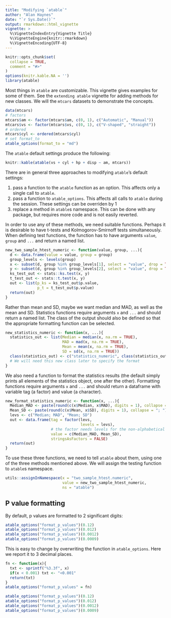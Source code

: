 ```yaml
---
title: "Modifying `atable`"
author: "Alan Haynes"
date: "`r Sys.Date()`"
output: rmarkdown::html_vignette
vignette: >
  %\VignetteIndexEntry{Vignette Title}
  %\VignetteEngine{knitr::rmarkdown}
  %\VignetteEncoding{UTF-8}
---
```


```r
knitr::opts_chunk$set(
  collapse = TRUE,
  comment = "#>"
)
options(knitr.kable.NA = '')
library(atable)
```

Most things in `atable` are customizable. This vignette gives examples for some of them. See the `extending atable` vignette for adding methods for new classes. We will the `mtcars` datasets to demonstrate the concepts. 

```r
data(mtcars)
# factors
mtcars$am <- factor(mtcars$am, c(0, 1), c("Automatic", "Manual"))
mtcars$vs <- factor(mtcars$vs, c(0, 1), c("V-shaped", "straight"))
# ordered
mtcars$cyl <- ordered(mtcars$cyl)
# set format_to
atable_options(format_to = "md")
```
The `atable` default settings produce the following:
```r
knitr::kable(atable(vs + cyl + hp + disp ~ am, mtcars))
```

There are in general three approaches to modifying `atable`'s default settings:

1. pass a function to the `atable` function as an option. This affects only a single call to `atable`.
2. pass a function to `atable_options`. This affects all calls to `atable` during the session. These settings can be overriden by 1
3. replace a method in `atable`s namespace. This can be done with any package, but requires more code and is not easily reverted.

In order to use any of these methods, we need suitable functions. Perhaps it is desirable to have t-tests and Kolmogorov-Smirnoff tests simultaneously. When defining test functions, the function has to have arguments `value`, `group` and `...` and return a named list.

```r
new_two_sample_htest_numeric <- function(value, group, ...){
  d <- data.frame(value = value, group = group)
  group_levels <- levels(group)
  x <- subset(d, group %in% group_levels[1], select = "value", drop = TRUE)
  y <- subset(d, group %in% group_levels[2], select = "value", drop = TRUE)
  ks_test_out <- stats::ks.test(x, y)
  t_test_out <- stats::t.test(x, y)
  out <- list(p_ks = ks_test_out$p.value,
              p_t = t_test_out$p.value)
  return(out)
}
```

Rather than mean and SD, maybe we want median and MAD, as well as the mean and SD. Statistics functions require arguments `x` and `...` and should return a named list. The class of the output should also be defined so that the appropriate formatting function can be selected.

```r
new_statistics_numeric <- function(x, ...){
  statistics_out <- list(Median = median(x, na.rm = TRUE),
                         MAD = mad(x, na.rm = TRUE),
                         Mean = mean(x, na.rm = TRUE),
                         SD = sd(x, na.rm = TRUE))
  class(statistics_out) <- c("statistics_numeric", class(statistics_out))
  # We will need this new class later to specify the format
}
```

We also need a function to format the statistics results (the default simply prints all elements of the statistics object, one after the other). Formatting functions require arguments `x` and `...` and should return a dataframe with variable tag (a factor) and value (a character). 

```r
new_format_statistics_numeric <- function(x, ...){
  Median_MAD <- paste(round(c(x$Median, x$MAD), digits = 1), collapse = "; ")
  Mean_SD <- paste(round(c(x$Mean, x$SD), digits = 1), collapse = "; ")
  levs <- c("Median; MAD", "Mean; SD")
  out <- data.frame(tag = factor(levs, 
                                 levels = levs),
                    # the factor needs levels for the non-alphabetical order
                    value = c(Median_MAD, Mean_SD),
                    stringsAsFactors = FALSE)
  return(out)
}
```

To use these three functions, we need to tell `atable` about them, using one of the three methods mentioned above. We will assign the testing function to `atable`s namespace.

```r
utils::assignInNamespace(x = "two_sample_htest.numeric",
                         value = new_two_sample_htest_numeric,
                         ns = "atable")
```












## P value formatting

By default, p values are formatted to 2 significant digits:

```r
atable_options("format_p_values")(0.12)
atable_options("format_p_values")(0.012)
atable_options("format_p_values")(0.0012)
atable_options("format_p_values")(0.0009)
```

This is easy to change by overwriting the function in `atable_options`. Here we report it to 3 decimal places.

```r
fn <- function(x){
  txt <- sprintf("%3.3f", x)
  if(x < 0.001) txt <- "<0.001"
  return(txt)
}
atable_options("format_p_values" = fn)
```

```r
atable_options("format_p_values")(0.12)
atable_options("format_p_values")(0.012)
atable_options("format_p_values")(0.0012)
atable_options("format_p_values")(0.0009)
```


